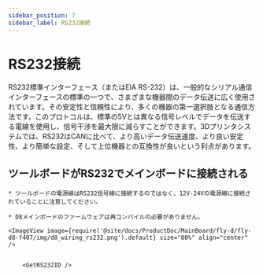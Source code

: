 ```yaml
---
sidebar_position: 7
sidebar_label: RS232接続
---
```






# RS232接続

RS232標準インターフェース（またはEIA RS-232）は、一般的なシリアル通信インターフェースの標準の一つで、さまざまな機器間のデータ伝送に広く使用されています。その安定性と信頼性により、多くの機器の第一選択肢となる通信方法です。このプロトコルは、標準の5Vとは異なる信号レベルでデータを伝送する電線を使用し、信号干渉を最大限に減らすことができます。3Dプリンタシステムでは、RS232はCANに比べて、より高いデータ伝送速度、より良い安定性、より簡単な設定、そして上位機器との互換性が良いという利点があります。

## ツールボードがRS232でメインボードに接続される

    * ツールボードの電源線はRS232信号線に接続するのではなく、12V-24Vの電源線に接続されていることに注意してください。

    * D8メインボードのファームウェアは再コンパイルの必要がありません。
    
    <ImageView image={require('@site/docs/ProductDoc/MainBoard/fly-d/fly-d8-f407/img/d8_wiring_rs232.png').default} size="80%" align="center" />


        <GetRS232ID />